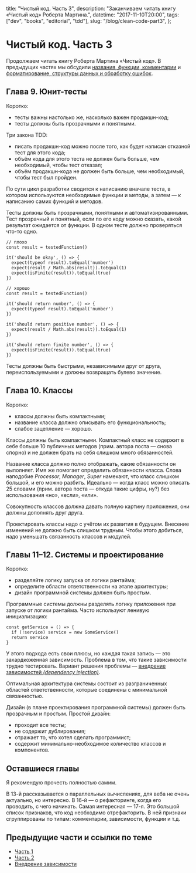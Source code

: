   title: "Чистый код. Часть 3",
  description: "Заканчиваем читать книгу «Чистый код» Роберта Мартина.",
  datetime: "2017-11-10T20:00",
  tags: ["dev", "books", "editorial", "tdd"],
  slug: "/blog/clean-code-part3",
};

# Чистый код. Часть 3

Продолжаем читать книгу Роберта Мартина «Чистый код». В предыдущих частях мы обсудили [названия, функции, комментарии](/blog/clean-code-part1/) и [форматирование, структуры данных и обработку ошибок](/blog/clean-code-part2/).

## Глава 9. Юнит-тесты

Коротко:

- тесты важны настолько же, насколько важен продакшн-код;
- тесты должны быть прозрачными и понятными.

Три закона TDD:

- писать продакшн-код можно после того, как будет написан отказной тест для этого кода;
- объём кода для этого теста не должен быть больше, чем необходимый, чтобы тест отказал;
- объём продакшн-кода не должен быть больше, чем необходимый, чтобы тест был пройден.

По сути цикл разработки сводится к написанию вначале теста, в котором используются необходимые функции и методы, а затем — к написанию самих функций и методов.

Тесты должны быть прозрачными, понятными и автоматизированными. Тест прозрачный и понятный, если по его коду можно сказать, какой результат ожидается от функции. В одном тесте должно проверяться что-то одно.

```
// плохо
const result = testedFunction()

it('should be okay', () => {
  expect(typeof result).toEqual('number')
  expect(result / Math.abs(result)).toEqual(1)
  expect(isFinite(result)).toEqual(true)
})

// хорошо
const result = testedFunction()

it('should return number', () => {
  expect(typeof result).toEqual('number')
})

it('should return positive number', () => {
  expect(result / Math.abs(result)).toEqual(1)
})

it('should return finite number', () => {
  expect(isFinite(result)).toEqual(true)
})
```

Тесты должны быть быстрыми, независимыми друг от друга, переиспользуемыми и должны возвращать булево значение.

## Глава 10. Классы

Коротко:

- классы должны быть компактными;
- название класса должно описывать его функциональность;
- слабое зацепление — хорошо.

Классы должны быть компактными. Компактный класс не содержит в себе больше 10 публичных методов (прим. автора поста — снова спорно) и не должен брать на себя слишком много обязанностей.

Название класса должно полно отображать, какие обязанности он выполняет. Имя же помогает определить обязанности класса. Слова наподобие _Processor_, _Manager_, _Super_ намекают, что класс слишком большой, и его можно разбить. Идеально — когда класс можно описать 25 словами (прим. автора поста — откуда такие цифры, ну?) без использования «но», «если», «или».

Совокупность классов должна давать полную картину приложения, они должны дополнять друг друга.

Проектировать классы надо с учётом их развития в будущем. Внесение изменений не должно быть слишком трудным. Чтобы этого добиться, надо уменьшать связанность классов и модулей.

## Главы 11–12. Системы и проектирование

Коротко:

- разделяйте логику запуска от логики рантайма;
- определите области ответственности на этапе архитектуры;
- дизайн программной системы должен быть простым.

Программные системы должны разделять логику приложения при запуске от логики рантайма. Часто используют ленивую инициализацию:

```
const getService = () => {
  if (!service) service = new SomeService()
  return service
}
```

У этого подхода есть свои плюсы, но каждая такая запись — это захардкоженная зависимость. Проблема в том, что такие зависимости трудно тестировать. Вариант решения проблемы — [внедрение зависимостей _(dependency injection)_](https://ru.wikipedia.org/wiki/Внедрение_зависимости).

Оптимальная архитектура системы состоит из разграниченных областей ответственности, которые соединены с минимальной связанностью.

Дизайн (в плане проектирования программной системы) должен быть прозрачным и простым. Простой дизайн:

- проходит все тесты;
- не содержит дублирования;
- отражает то, что хотел сделать программист;
- содержит минимально-необходимое количество классов и компонентов.

## Оставшиеся главы

Я рекомендую прочесть полностью самим.

В 13-й рассказывается о параллельных вычислениях, для веба не очень актуально, но интересно. В 16-й — о рефакторинге, когда его проводить, с чего начинать. Самая интересная — 17-я. Это большой список признаков, что код необходимо отрефакторить. В ней признаки сгруппированы по типам: комментарии, зависимости, функции и т.д.

## Предыдущие части и ссылки по теме

- [Часть 1](/blog/clean-code-part1/)
- [Часть 2](/blog/clean-code-part2/)
- [Внедрение зависимости](https://ru.wikipedia.org/wiki/Внедрение_зависимости)

